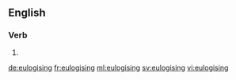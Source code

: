 ==English==

===Verb===
{{head|en|present participle}}

# {{present participle of|eulogise|lang=en|nocat=1}}

[[de:eulogising]]
[[fr:eulogising]]
[[ml:eulogising]]
[[sv:eulogising]]
[[vi:eulogising]]